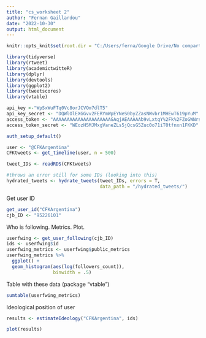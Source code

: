 ---
title: "cs_worksheet 2"
author: "Fernan Gaillardou"
date: "2022-10-30"
output: html_document
---
```{r, setup, include=F}
knitr::opts_knit$set(root.dir = "C:/Users/ferna/Google Drive/No compartidos/PhD Edinburgh/Courses/Computational Sociology")
```

```{r}
library(tidyverse) 
library(rtweet) 
library(academictwitteR)
library(dplyr)
library(devtools)
library(ggplot2)
library(tweetscores)
library(vtable)
```

```{r}
api_key <-"WpSxWuFTq0Vc8orJCVOm7dlT5"
api_key_secret <- "DQWlOlEXGGvv2FERYmWpEYNeS0byZZasNWvbr1MHEwT619pYuM"
access_token <- "AAAAAAAAAAAAAAAAAAAAAGAqjAEAAAAAb9vLxtqY%2Fk%2FZoGWNrs%2BGYKUOlqg%3DBkbnZb7PEfvZ0lDADgz9xmW11UjznKff9njOoO4KpHGic0RSi4"
access_token_secret <- "WEozH5MJMxgVaneZLs5jQcsG5Zuc0o71iT0tfnxn1FKKD"

```
```{r}
auth_setup_default()
```
```{r}
user <- "@CFKArgentina"
CFKtweets <- get_timeline(user, n = 500)
```

```{r}
tweet_IDs <- readRDS(CFKtweets)
```

```{r}

#throws an error still for some IDs (looking into this)
hydrated_tweets <- hydrate_tweets(tweet_IDs, errors = T,
                                  data_path = "/hydrated_tweets/")

```
Get user ID
```{r}
get_user_id("CFKArgentina")
cjb_ID <- "95226101"
```
Who is following. Metrics. Plot.
```{r}
userfwing <- get_user_following(cjb_ID)
ids <- userfwing$id
userfwing_metrics <- userfwing$public_metrics
userfwing_metrics %>%
  ggplot() +
  geom_histogram(aes(log(followers_count)),
                 binwidth = .5)
```
Table with these data (package "vtable")
```{r}
sumtable(userfwing_metrics)
```
Ideological position of user
```{r}
results <- estimateIdeology("CFKArgentina", ids)

plot(results)
```
```{r}

```
```{r}

```
